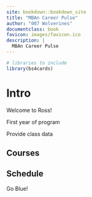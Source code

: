```yaml
--- 
site: bookdown::bookdown_site
title: "MBAn Career Pulse"
author: "007 Wolverines"
documentclass: book
favicon: images/favicon.ico
description: |
  MBAn Career Pulse
---
```



```r
# libraries to include
library(bs4cards)
```



# Intro {-#intro}

Welcome to Ross!

First year of program

Provide class data

## Courses {-#courses}


## Schedule {-#schedule}

Go Blue!

